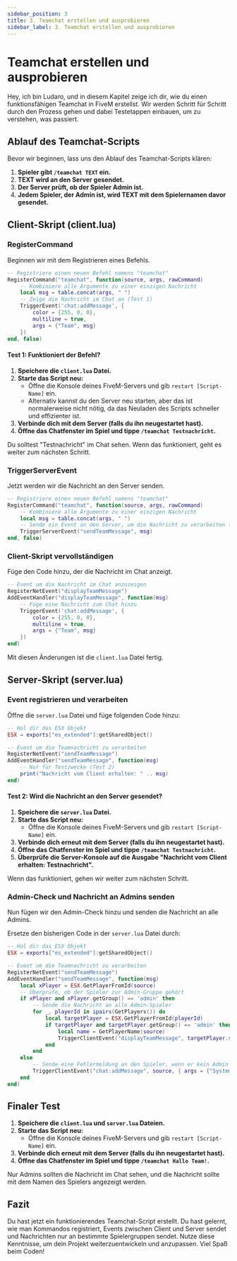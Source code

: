 ---
sidebar_position: 3
title: 3. Teamchat erstellen und ausprobieren
sidebar_label: 3. Teamchat erstellen und ausprobieren
---

# Teamchat erstellen und ausprobieren

Hey, ich bin Ludaro, und in diesem Kapitel zeige ich dir, wie du einen funktionsfähigen Teamchat in FiveM erstellst. Wir werden Schritt für Schritt durch den Prozess gehen und dabei Testetappen einbauen, um zu verstehen, was passiert.

## Ablauf des Teamchat-Scripts

Bevor wir beginnen, lass uns den Ablauf des Teamchat-Scripts klären:

1. **Spieler gibt `/teamchat TEXT` ein.**
2. **TEXT wird an den Server gesendet.**
3. **Der Server prüft, ob der Spieler Admin ist.**
4. **Jedem Spieler, der Admin ist, wird TEXT mit dem Spielernamen davor gesendet.**

## Client-Skript (client.lua)

### RegisterCommand

Beginnen wir mit dem Registrieren eines Befehls.

```lua
-- Registriere einen neuen Befehl namens "teamchat"
RegisterCommand("teamchat", function(source, args, rawCommand)
    -- Kombiniere alle Argumente zu einer einzigen Nachricht
    local msg = table.concat(args, " ")
    -- Zeige die Nachricht im Chat an (Test 1)
    TriggerEvent('chat:addMessage', {
        color = {255, 0, 0},
        multiline = true,
        args = {"Team", msg}
    })
end, false)
```

#### Test 1: Funktioniert der Befehl?

1. **Speichere die `client.lua` Datei.**
2. **Starte das Script neu:**
    - Öffne die Konsole deines FiveM-Servers und gib `restart [Script-Name]` ein.
    - Alternativ kannst du den Server neu starten, aber das ist normalerweise nicht nötig, da das Neuladen des Scripts schneller und effizienter ist.
3. **Verbinde dich mit dem Server (falls du ihn neugestartet hast).**
4. **Öffne das Chatfenster im Spiel und tippe `/teamchat Testnachricht`.**

Du solltest "Testnachricht" im Chat sehen. Wenn das funktioniert, geht es weiter zum nächsten Schritt.

### TriggerServerEvent

Jetzt werden wir die Nachricht an den Server senden.

```lua
-- Registriere einen neuen Befehl namens "teamchat"
RegisterCommand("teamchat", function(source, args, rawCommand)
    -- Kombiniere alle Argumente zu einer einzigen Nachricht
    local msg = table.concat(args, " ")
    -- Sende ein Event an den Server, um die Nachricht zu verarbeiten (Test 2)
    TriggerServerEvent("sendTeamMessage", msg)
end, false)
```

### Client-Skript vervollständigen

Füge den Code hinzu, der die Nachricht im Chat anzeigt.

```lua
-- Event um die Nachricht im Chat anzuzeigen
RegisterNetEvent("displayTeamMessage")
AddEventHandler("displayTeamMessage", function(msg)
    -- Füge eine Nachricht zum Chat hinzu
    TriggerEvent('chat:addMessage', {
        color = {255, 0, 0},
        multiline = true,
        args = {"Team", msg}
    })
end)
```

Mit diesen Änderungen ist die `client.lua` Datei fertig.

## Server-Skript (server.lua)

### Event registrieren und verarbeiten

Öffne die `server.lua` Datei und füge folgenden Code hinzu:

```lua
-- Hol dir das ESX Objekt
ESX = exports["es_extended"]:getSharedObject()

-- Event um die Teamnachricht zu verarbeiten
RegisterNetEvent("sendTeamMessage")
AddEventHandler("sendTeamMessage", function(msg)
    -- Nur für Testzwecke (Test 2)
    print("Nachricht vom Client erhalten: " .. msg)
end)
```

#### Test 2: Wird die Nachricht an den Server gesendet?

1. **Speichere die `server.lua` Datei.**
2. **Starte das Script neu:**
    - Öffne die Konsole deines FiveM-Servers und gib `restart [Script-Name]` ein.
3. **Verbinde dich erneut mit dem Server (falls du ihn neugestartet hast).**
4. **Öffne das Chatfenster im Spiel und tippe `/teamchat Testnachricht`.**
5. **Überprüfe die Server-Konsole auf die Ausgabe "Nachricht vom Client erhalten: Testnachricht".**

Wenn das funktioniert, gehen wir weiter zum nächsten Schritt.

### Admin-Check und Nachricht an Admins senden

Nun fügen wir den Admin-Check hinzu und senden die Nachricht an alle Admins.

Ersetze den bisherigen Code in der `server.lua` Datei durch:

```lua
-- Hol dir das ESX Objekt
ESX = exports["es_extended"]:getSharedObject()

-- Event um die Teamnachricht zu verarbeiten
RegisterNetEvent("sendTeamMessage")
AddEventHandler("sendTeamMessage", function(msg)
    local xPlayer = ESX.GetPlayerFromId(source)
    -- Überprüfe, ob der Spieler zur Admin-Gruppe gehört
    if xPlayer and xPlayer.getGroup() == 'admin' then
        -- Sende die Nachricht an alle Admin-Spieler
        for _, playerId in ipairs(GetPlayers()) do
            local targetPlayer = ESX.GetPlayerFromId(playerId)
            if targetPlayer and targetPlayer.getGroup() == 'admin' then
                local name = GetPlayerName(source)
                TriggerClientEvent("displayTeamMessage", targetPlayer.source, name .. ": " .. msg)
            end
        end
    else
        -- Sende eine Fehlermeldung an den Spieler, wenn er kein Admin ist
        TriggerClientEvent("chat:addMessage", source, { args = {"System", "Du bist nicht im Team!"} })
    end
end)
```

## Finaler Test

1. **Speichere die `client.lua` und `server.lua` Dateien.**
2. **Starte das Script neu:**
    - Öffne die Konsole deines FiveM-Servers und gib `restart [Script-Name]` ein.
3. **Verbinde dich erneut mit dem Server (falls du ihn neugestartet hast).**
4. **Öffne das Chatfenster im Spiel und tippe `/teamchat Hallo Team!`.**

Nur Admins sollten die Nachricht im Chat sehen, und die Nachricht sollte mit dem Namen des Spielers angezeigt werden.

## Fazit

Du hast jetzt ein funktionierendes Teamchat-Script erstellt. Du hast gelernt, wie man Kommandos registriert, Events zwischen Client und Server sendet und Nachrichten nur an bestimmte Spielergruppen sendet. Nutze diese Kenntnisse, um dein Projekt weiterzuentwickeln und anzupassen. Viel Spaß beim Coden!